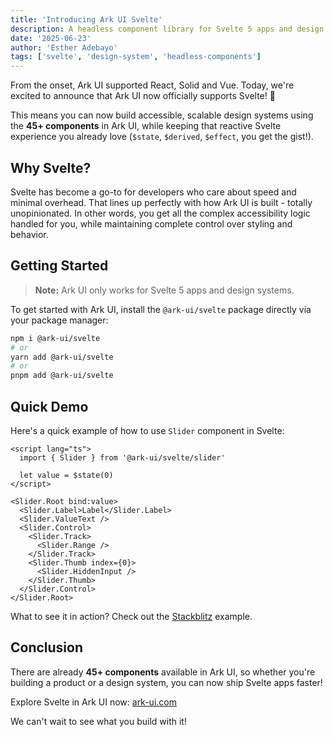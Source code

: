 ```yaml
---
title: 'Introducing Ark UI Svelte'
description: A headless component library for Svelte 5 apps and design systems
date: '2025-06-23'
author: 'Esther Adebayo'
tags: ['svelte', 'design-system', 'headless-components']
---
```


From the onset, Ark UI supported React, Solid and Vue. Today, we're excited to announce that Ark UI now officially
supports Svelte! 🎉

This means you can now build accessible, scalable design systems using the **45+ components** in Ark UI, while keeping
that reactive Svelte experience you already love (`$state`, `$derived`, `$effect`, you get the gist!).

## Why Svelte?

Svelte has become a go-to for developers who care about speed and minimal overhead. That lines up perfectly with how Ark
UI is built - totally unopinionated. In other words, you get all the complex accessibility logic handled for you, while
maintaining complete control over styling and behavior.

## Getting Started

> **Note:** Ark UI only works for Svelte 5 apps and design systems.

To get started with Ark UI, install the `@ark-ui/svelte` package directly via your package manager:

```bash
npm i @ark-ui/svelte
# or
yarn add @ark-ui/svelte
# or
pnpm add @ark-ui/svelte
```

## Quick Demo

Here's a quick example of how to use `Slider` component in Svelte:

```svelte
<script lang="ts">
  import { Slider } from '@ark-ui/svelte/slider'

  let value = $state(0)
</script>

<Slider.Root bind:value>
  <Slider.Label>Label</Slider.Label>
  <Slider.ValueText />
  <Slider.Control>
    <Slider.Track>
      <Slider.Range />
    </Slider.Track>
    <Slider.Thumb index={0}>
      <Slider.HiddenInput />
    </Slider.Thumb>
  </Slider.Control>
</Slider.Root>
```

What to see it in action? Check out the [Stackblitz](https://stackblitz.com/edit/ark-ui-svelte-slider?file=index.svelte)
example.

## Conclusion

There are already **45+ components** available in Ark UI, so whether you're building a product or a design system, you
can now ship Svelte apps faster!

Explore Svelte in Ark UI now: [ark-ui.com](/docs/overview/getting-started)

We can't wait to see what you build with it!
